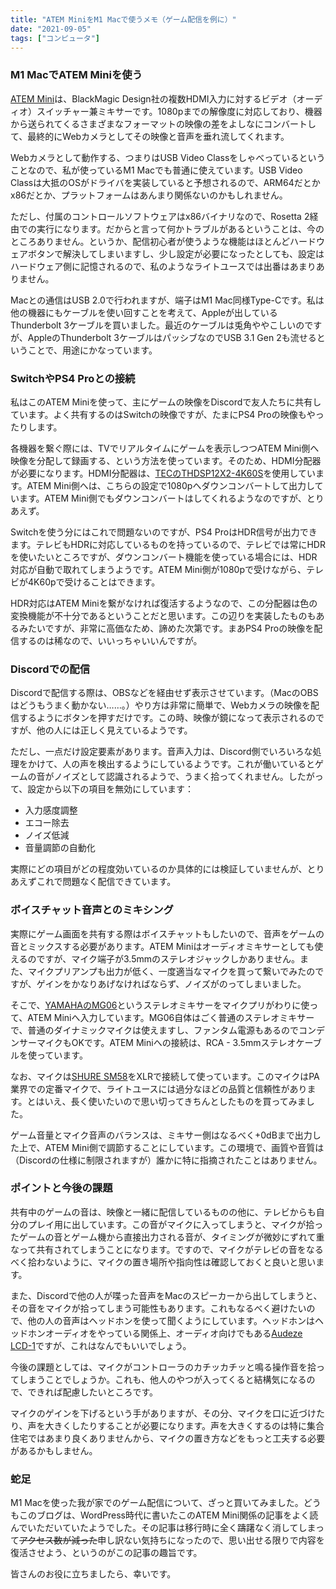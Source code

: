 ```yaml
---
title: "ATEM MiniをM1 Macで使うメモ（ゲーム配信を例に）"
date: "2021-09-05"
tags: ["コンピュータ"]
---
```


### M1 MacでATEM Miniを使う

[ATEM Mini](https://www.blackmagicdesign.com/jp/products/atemmini/techspecs/W-APS-13)は、BlackMagic Design社の複数HDMI入力に対するビデオ（オーディオ）スイッチャー兼ミキサーです。1080pまでの解像度に対応しており、機器から送られてくるさまざまなフォーマットの映像の差をよしなにコンバートして、最終的にWebカメラとしてその映像と音声を垂れ流してくれます。

Webカメラとして動作する、つまりはUSB Video Classをしゃべっているということなので、私が使っているM1 Macでも普通に使えています。USB Video Classは大抵のOSがドライバを実装していると予想されるので、ARM64だとかx86だとか、プラットフォームはあんまり関係ないのかもしれません。

ただし、付属のコントロールソフトウェアはx86バイナリなので、Rosetta 2経由での実行になります。だからと言って何かトラブルがあるということは、今のところありません。というか、配信初心者が使うような機能はほとんどハードウェアボタンで解決してしまいますし、少し設定が必要になったとしても、設定はハードウェア側に記憶されるので、私のようなライトユースでは出番はあまりありません。

Macとの通信はUSB 2.0で行われますが、端子はM1 Mac同様Type-Cです。私は他の機器にもケーブルを使い回すことを考えて、Appleが出しているThunderbolt 3ケーブルを買いました。最近のケーブルは兎角ややこしいのですが、AppleのThunderbolt 3ケーブルはパッシブなのでUSB 3.1 Gen 2も流せるということで、用途にかなっています。

### SwitchやPS4 Proとの接続

私はこのATEM Miniを使って、主にゲームの映像をDiscordで友人たちに共有しています。よく共有するのはSwitchの映像ですが、たまにPS4 Proの映像もやったりします。

各機器を繋ぐ際には、TVでリアルタイムにゲームを表示しつつATEM Mini側へ映像を分配して録画する、という方法を使っています。そのため、HDMI分配器が必要になります。HDMI分配器は、[TECのTHDSP12X2-4K60S](http://tecnosite.co.jp/ja/splitter/195-thdsp12x2-4k60s.html)を使用しています。ATEM Mini側へは、こちらの設定で1080pへダウンコンバートして出力しています。ATEM Mini側でもダウンコンバートはしてくれるようなのですが、とりあえず。

Switchを使う分にはこれで問題ないのですが、PS4 ProはHDR信号が出力できます。テレビもHDRに対応しているものを持っているので、テレビでは常にHDRを使いたいところですが、ダウンコンバート機能を使っている場合には、HDR対応が自動で取れてしまうようです。ATEM Mini側が1080pで受けながら、テレビが4K60pで受けることはできます。

HDR対応はATEM Miniを繋がなければ復活するようなので、この分配器は色の変換機能が不十分であるということだと思います。この辺りを実装したものもあるみたいですが、非常に高価なため、諦めた次第です。まあPS4 Proの映像を配信するのは稀なので、いいっちゃいいんですが。

### Discordでの配信

Discordで配信する際は、OBSなどを経由せず表示させています。（MacのOBSはどうもうまく動かない……。）やり方は非常に簡単で、Webカメラの映像を配信するようにボタンを押すだけです。この時、映像が鏡になって表示されるのですが、他の人には正しく見えているようです。

ただし、一点だけ設定要素があります。音声入力は、Discord側でいろいろな処理をかけて、人の声を検出するようにしているようです。これが働いているとゲームの音がノイズとして認識されるようで、うまく拾ってくれません。したがって、設定から以下の項目を無効にしています：

- 入力感度調整
- エコー除去
- ノイズ低減
- 音量調節の自動化

実際にどの項目がどの程度効いているのか具体的には検証していませんが、とりあえずこれで問題なく配信できています。

### ボイスチャット音声とのミキシング

実際にゲーム画面を共有する際はボイスチャットもしたいので、音声をゲームの音とミックスする必要があります。ATEM Miniはオーディオミキサーとしても使えるのですが、マイク端子が3.5mmのステレオジャックしかありません。また、マイクプリアンプも出力が低く、一度適当なマイクを買って繋いでみたのですが、ゲインをかなりあげなければならず、ノイズがのってしまいました。

そこで、[YAMAHAのMG06](https://jp.yamaha.com/products/proaudio/mixers/mg_series_xu_model/index.html)というステレオミキサーをマイクプリがわりに使って、ATEM Miniへ入力しています。MG06自体はごく普通のステレオミキサーで、普通のダイナミックマイクは使えますし、ファンタム電源もあるのでコンデンサーマイクもOKです。ATEM Miniへの接続は、RCA - 3.5mmステレオケーブルを使っています。

なお、マイクは[SHURE SM58](https://www.shure.com/ja-JP/products/microphones/sm58)をXLRで接続して使っています。このマイクはPA業界での定番マイクで、ライトユースには過分なほどの品質と信頼性があります。とはいえ、長く使いたいので思い切ってきちんとしたものを買ってみました。

ゲーム音量とマイク音声のバランスは、ミキサー側はなるべく+0dBまで出力した上で、ATEM Mini側で調節することにしています。この環境で、画質や音質は（Discordの仕様に制限されますが）誰かに特に指摘されたことはありません。

### ポイントと今後の課題

共有中のゲームの音は、映像と一緒に配信しているものの他に、テレビからも自分のプレイ用に出しています。この音がマイクに入ってしまうと、マイクが拾ったゲームの音とゲーム機から直接出力される音が、タイミングが微妙にずれて重なって共有されてしまうことになります。ですので、マイクがテレビの音をなるべく拾わないように、マイクの置き場所や指向性は確認しておくと良いと思います。

また、Discordで他の人が喋った音声をMacのスピーカーから出してしまうと、その音をマイクが拾ってしまう可能性もあります。これもなるべく避けたいので、他の人の音声はヘッドホンを使って聞くようにしています。ヘッドホンはヘッドホンオーディオをやっている関係上、オーディオ向けでもある[Audeze LCD-1](https://www.ask-corp.jp/products/audeze/headphone/lcd-1.html)ですが、これはなんでもいいでしょう。

今後の課題としては、マイクがコントローラのカチッカチッと鳴る操作音を拾ってしまうことでしょうか。これも、他人のやつが入ってくると結構気になるので、できれば配慮したいところです。

マイクのゲインを下げるという手がありますが、その分、マイクを口に近づけたり、声を大きくしたりすることが必要になります。声を大きくするのは特に集合住宅ではあまり良くありませんから、マイクの置き方などをもっと工夫する必要があるかもしません。

### 蛇足

M1 Macを使った我が家でのゲーム配信について、ざっと買いてみました。どうもこのブログは、WordPress時代に書いたこのATEM Mini関係の記事をよく読んでいただいていたようでした。その記事は移行時に全く躊躇なく消してしまって~~アクセス数が減った~~申し訳ない気持ちになったので、思い出せる限りで内容を復活させよう、というのがこの記事の趣旨です。

皆さんのお役に立ちましたら、幸いです。
